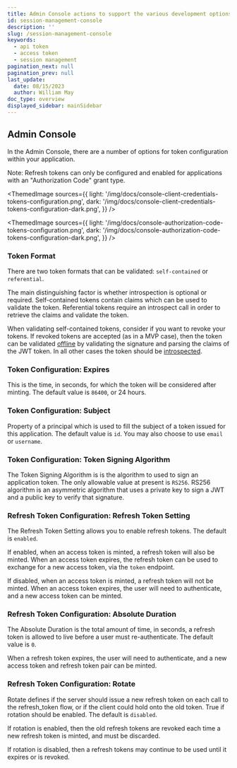```yaml
---
title: Admin Console actions to support the various development options
id: session-management-console
description: ''
slug: /session-management-console
keywords:
  - api token
  - access token
  - session management
pagination_next: null
pagination_prev: null
last_update:
  date: 08/15/2023
  author: William May
doc_type: overview
displayed_sidebar: mainSidebar
---
```



## Admin Console

In the Admin Console, there are a number of options for token configuration within your application.

Note: Refresh tokens can only be configured and enabled for applications with an "Authorization Code" grant type.

<Tabs>
<TabItem value="client-credentials" label="Client Credentials">

<ThemedImage
  sources={{
    light: '/img/docs/console-client-credentials-tokens-configuration.png',
    dark: '/img/docs/console-client-credentials-tokens-configuration-dark.png',
  }}
/>

</TabItem>
<TabItem value="authorization-code" label="Authorization Code">

<ThemedImage
  sources={{
    light: '/img/docs/console-authorization-code-tokens-configuration.png',
    dark: '/img/docs/console-authorization-code-tokens-configuration-dark.png',
  }}
/>

</TabItem>
</Tabs>

### Token Format

There are two token formats that can be validated: `self-contained` or `referential`.

The main distinguishing factor is whether introspection is optional or required. Self-contained tokens contain claims which can be used to validate the token. Referential tokens require an introspect call in order to retrieve the claims and validate the token.

When validating self-contained tokens, consider if you want to revoke your tokens. If revoked tokens are accepted (as in a MVP case), then the token can be validated [offline](/docs/next/validate-access-tokens#offline-validation) by validating the signature and parsing the claims of the JWT token. In all other cases the token should be [introspected](https://developer.beyondidentity.com/docs/v1/workflows/api-token#introspection-online-validation).

### Token Configuration: Expires

This is the time, in seconds, for which the token will be considered after minting. The default value is `86400`, or 24 hours.

### Token Configuration: Subject

Property of a principal which is used to fill the subject of a token issued for this application. The default value is `id`. You may also choose to use `email` or `username`.

### Token Configuration: Token Signing Algorithm

The Token Signing Algorithm is is the algorithm to used to sign an application token. The only allowable value at present is `RS256`. RS256 algorithm is an asymmetric algorithm that uses a private key to sign a JWT and a public key to verify that signature.

### Refresh Token Configuration: Refresh Token Setting

The Refresh Token Setting allows you to enable refresh tokens. The default is `enabled`.

If enabled, when an access token is minted, a refresh token will also be minted. When an access token expires, the refresh token can be used to exchange for a new access token, via the `token` endpoint.

If disabled, when an access token is minted, a refresh token will not be minted. When an access token expires, the user will need to authenticate, and a new access token can be minted.

### Refresh Token Configuration: Absolute Duration

The Absolute Duration is the total amount of time, in seconds, a refresh token is allowed to live before a user must re-authenticate. The default value is `0`.

When a refresh token expires, the user will need to authenticate, and a new access token and refresh token pair can be minted.

### Refresh Token Configuration: Rotate

Rotate defines if the server should issue a new refresh token on each call to the refresh_token flow, or if the client could hold onto the old token. True if rotation should be enabled. The default is `disabled`.

If rotation is enabled, then the old refresh tokens are revoked each time a new refresh token is minted, and must be discarded.

If rotation is disabled, then a refresh tokens may continue to be used until it expires or is revoked.
